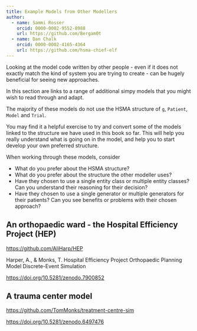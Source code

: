 ```yaml
---
title: Example Models from Other Modellers
author:
  - name: Sammi Rosser
    orcid: 0000-0002-9552-8988
    url: https://github.com/Bergam0t
  - name: Dan Chalk
    orcid: 0000-0002-4165-4364
    url: https://github.com/hsma-chief-elf
---
```


Looking at the model code written by other people - even if it does not exactly match the kind of system you are trying to create - can be hugely beneficial for seeing new approaches.

In this section are links to a range of additional simpy models that you might wish to read through and adapt.

:::{.callout-note}
The majority of these models do not use the HSMA structure of `g`, `Patient`, `Model` and `Trial`.

You may find it a helpful exercise to try and convert some of the models linked to the structure we have used in this book so far. This will help you really understand what is going on in the model, and help you to start develop your own preferred structure.

When working through these models, consider

- What do you prefer about the HSMA structure?
- What do you prefer about the structure the other modeller uses?
- Have they chosen to use a single entity class or multiple entity classes? Can you understand their reasoning for their decision?
- Have they chosen to use a single generator or multiple generators for their patients? Can you see benefits or problems with their chosen approach?

:::



## An orthopaedic ward - the Hospital Efficiency Project (HEP)

<https://github.com/AliHarp/HEP>


Harper, A., & Monks, T. Hospital Efficiency Project Orthopaedic Planning Model Discrete-Event Simulation

<https://doi.org/10.5281/zenodo.7900852>


## A trauma center model

<https://github.com/TomMonks/treatment-centre-sim>

<https://doi.org/10.5281/zenodo.6497476>
